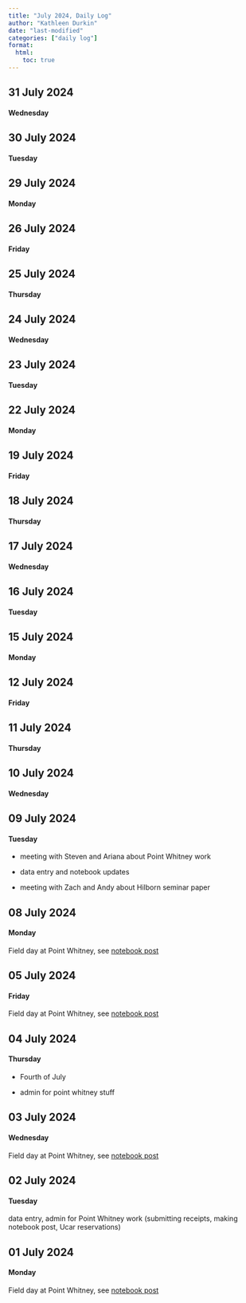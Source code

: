 ```yaml
---
title: "July 2024, Daily Log"
author: "Kathleen Durkin"
date: "last-modified"
categories: ["daily log"]
format:
  html:
    toc: true
---
```


## 31 July 2024

#### Wednesday

## 30 July 2024

#### Tuesday

## 29 July 2024

#### Monday

## 26 July 2024

#### Friday

## 25 July 2024

#### Thursday

## 24 July 2024

#### Wednesday

## 23 July 2024

#### Tuesday

## 22 July 2024

#### Monday

## 19 July 2024

#### Friday

## 18 July 2024

#### Thursday

## 17 July 2024

#### Wednesday

## 16 July 2024

#### Tuesday

## 15 July 2024

#### Monday

## 12 July 2024

#### Friday

## 11 July 2024

#### Thursday

## 10 July 2024

#### Wednesday

## 09 July 2024

#### Tuesday

-   meeting with Steven and Ariana about Point Whitney work

-   data entry and notebook updates

-   meeting with Zach and Andy about Hilborn seminar paper

## 08 July 2024

#### Monday

Field day at Point Whitney, see [notebook post](../../projects/pacific_oyster/2024_07_08_Point_Whitney.qmd)

## 05 July 2024

#### Friday

Field day at Point Whitney, see [notebook post](../../projects/pacific_oyster/2024_07_05_Point_Whitney.qmd)

## 04 July 2024

#### Thursday

-   Fourth of July

-   admin for point whitney stuff

## 03 July 2024

#### Wednesday

Field day at Point Whitney, see [notebook post](../../projects/pacific_oyster/2024_07_03_Point_Whitney.qmd)

## 02 July 2024

#### Tuesday

data entry, admin for Point Whitney work (submitting receipts, making notebook post, Ucar reservations)

## 01 July 2024

#### Monday

Field day at Point Whitney, see [notebook post](../../projects/pacific_oyster/2024_07_01_Point_Whitney.qmd)
